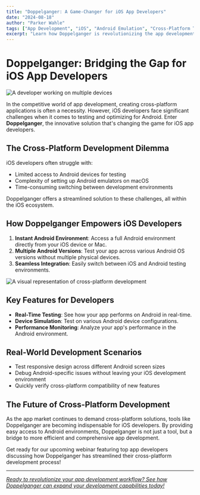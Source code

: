 ```yaml
---
title: "Doppelganger: A Game-Changer for iOS App Developers"
date: "2024-08-18"
author: "Parker Wahle"
tags: ["App Development", "iOS", "Android Emulation", "Cross-Platform Testing"]
excerpt: "Learn how Doppelganger is revolutionizing the app development process for iOS developers by providing seamless Android testing environments."
---
```


# Doppelganger: Bridging the Gap for iOS App Developers

![A developer working on multiple devices](/api/placeholder/800/400 "Stock photo query: app developer with multiple devices")

In the competitive world of app development, creating cross-platform applications is often a necessity. However, iOS developers face significant challenges when it comes to testing and optimizing for Android. Enter **Doppelganger**, the innovative solution that's changing the game for iOS app developers.

## The Cross-Platform Development Dilemma

iOS developers often struggle with:

- Limited access to Android devices for testing
- Complexity of setting up Android emulators on macOS
- Time-consuming switching between development environments

Doppelganger offers a streamlined solution to these challenges, all within the iOS ecosystem.

## How Doppelganger Empowers iOS Developers

1. **Instant Android Environment**: Access a full Android environment directly from your iOS device or Mac.
2. **Multiple Android Versions**: Test your app across various Android OS versions without multiple physical devices.
3. **Seamless Integration**: Easily switch between iOS and Android testing environments.

![A visual representation of cross-platform development](/api/placeholder/800/400 "Stock photo query: iOS and Android logos connected")

## Key Features for Developers

- **Real-Time Testing**: See how your app performs on Android in real-time.
- **Device Simulation**: Test on various Android device configurations.
- **Performance Monitoring**: Analyze your app's performance in the Android environment.

## Real-World Development Scenarios

- Test responsive design across different Android screen sizes
- Debug Android-specific issues without leaving your iOS development environment
- Quickly verify cross-platform compatibility of new features

## The Future of Cross-Platform Development

As the app market continues to demand cross-platform solutions, tools like Doppelganger are becoming indispensable for iOS developers. By providing easy access to Android environments, Doppelganger is not just a tool, but a bridge to more efficient and comprehensive app development.

Get ready for our upcoming webinar featuring top app developers discussing how Doppelganger has streamlined their cross-platform development process!

---

[_Ready to revolutionize your app development workflow? See how Doppelganger can expand your development capabilities today!_](/)
